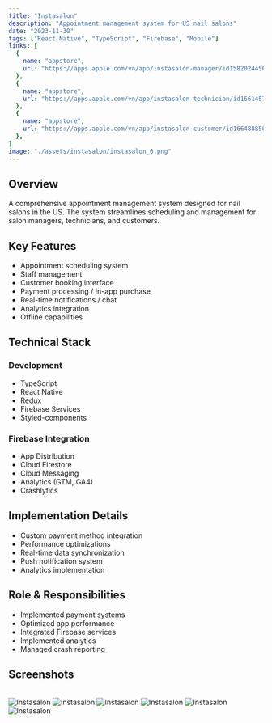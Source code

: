 ```yaml
---
title: "Instasalon"
description: "Appointment management system for US nail salons"
date: "2023-11-30"
tags: ["React Native", "TypeScript", "Firebase", "Mobile"]
links: [
  {
    name: "appstore",
    url: "https://apps.apple.com/vn/app/instasalon-manager/id1582024456",
  },
  {
    name: "appstore",
    url: "https://apps.apple.com/vn/app/instasalon-technician/id1661457401",
  },
  {
    name: "appstore",
    url: "https://apps.apple.com/vn/app/instasalon-customer/id1664888506",
  },
]
image: "./assets/instasalon/instasalon_0.png"
---
```


## Overview

A comprehensive appointment management system designed for nail salons in the US. The system streamlines scheduling and management for salon managers, technicians, and customers.

## Key Features

- Appointment scheduling system
- Staff management
- Customer booking interface
- Payment processing / In-app purchase
- Real-time notifications / chat
- Analytics integration
- Offline capabilities

## Technical Stack

### Development
- TypeScript
- React Native
- Redux
- Firebase Services
- Styled-components

### Firebase Integration
- App Distribution
- Cloud Firestore
- Cloud Messaging
- Analytics (GTM, GA4)
- Crashlytics

## Implementation Details

- Custom payment method integration
- Performance optimizations
- Real-time data synchronization
- Push notification system
- Analytics implementation

## Role & Responsibilities

- Implemented payment systems
- Optimized app performance
- Integrated Firebase services
- Implemented analytics
- Managed crash reporting 

## Screenshots

<br />
<div className="flex flex-col gap-4">
  <Image src="./assets/instasalon/instasalon_1.png" alt="Instasalon" />
  <Image src="./assets/instasalon/instasalon_2.png" alt="Instasalon" />
  <Image src="./assets/instasalon/instasalon_3.png" alt="Instasalon" />
  <Image src="./assets/instasalon/instasalon_0.png" alt="Instasalon" />
  <Image src="./assets/instasalon/instasalon_4.png" alt="Instasalon" />
  <Image src="./assets/instasalon/instasalon_5.png" alt="Instasalon" />
</div>


